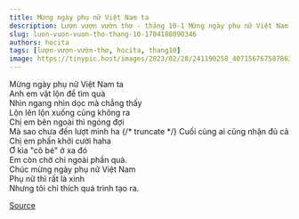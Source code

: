 ```yaml
---
title: Mừng ngày phụ nữ Việt Nam ta
description: Lượn vượn vườn thơ - tháng 10-1 Mừng ngày phụ nữ Việt Nam ta Anh em vật lộn để tìm quà
slug: luon-vuon-vuon-tho-thang-10-1704188090346
authors: hocita
tags: [lượn-vượn-vườn-thơ, hocita, thang10]
image: https://tinypic.host/images/2023/02/28/241190258_407156767587863_1487871619380972702_n.th.jpg
---
```


Mừng ngày phụ nữ Việt Nam ta\
Anh em vật lộn để tìm quà\
Nhìn ngang nhìn dọc mà chẳng thấy\
Lộn lên lộn xuống cũng không ra\
Chị em bên ngoài thì ngóng đợi\
Mà sao chưa đến lượt mình ha
{/* truncate */}
Cuối cùng ai cũng nhận đủ cả\
Chị em phấn khởi cười haha\
Ơ kìa "cô bé" ở xa đó \
Em còn chờ chi ngoài phần quà.\
Chúc mừng ngày phụ nữ Việt Nam\
Phụ nữ thì rất là xinh\
Nhưng tôi chỉ thích quá trình tạo ra.

[Source](https://www.facebook.com/ape.poem/posts/pfbid02NFKSPQPZM7H9Jmhy3WQVUXaJ33fDx7npa6wpEbMEDwkXdvPQHRat1224ce2a9eYHl)
